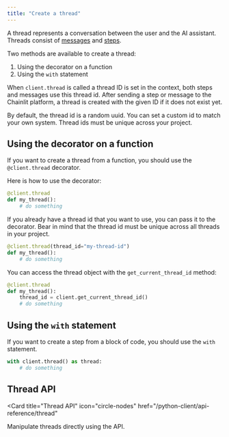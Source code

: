 ```yaml
---
title: "Create a thread"
---
```


A thread represents a conversation between the user and the AI assistant.
Threads consist of [messages](/python-client/usage/create-a-message) and [steps](/python-client/usage/create-a-step).

Two methods are available to create a thread:

1. Using the decorator on a function
2. Using the `with` statement

When `client.thread` is called a thread ID is set in the context, both steps and messages use this thread id. After sending a step or message to the Chainlit platform, a thread is created with the given ID if it does not exist yet.

By default, the thread id is a random uuid. You can set a custom id to match your own system. Thread ids must be unique across your project.

## Using the decorator on a function

If you want to create a thread from a function, you should use the `@client.thread` decorator.

Here is how to use the decorator:

```python
@client.thread
def my_thread():
    # do something
```

If you already have a thread id that you want to use, you can pass it to the decorator. Bear in mind that the thread id must be unique across all threads in your project.

```python
@client.thread(thread_id="my-thread-id")
def my_thread():
    # do something
```

You can access the thread object with the `get_current_thread_id` method:

```python
@client.thread
def my_thread():
    thread_id = client.get_current_thread_id()
    # do something
```

## Using the `with` statement

If you want to create a step from a block of code, you should use the `with` statement.

```python
with client.thread() as thread:
    # do something
```

## Thread API

<Card
  title="Thread API"
  icon="circle-nodes"
  href="/python-client/api-reference/thread"
>
  Manipulate threads directly using the API.
</Card>
